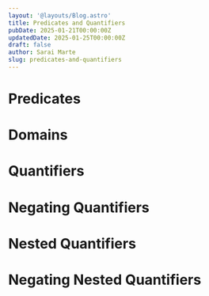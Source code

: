```yaml
---
layout: '@layouts/Blog.astro'
title: Predicates and Quantifiers
pubDate: 2025-01-21T00:00:00Z 
updatedDate: 2025-01-25T00:00:00Z 
draft: false
author: Sarai Marte
slug: predicates-and-quantifiers
---
```


# Predicates

# Domains 

# Quantifiers 

# Negating Quantifiers

# Nested Quantifiers

# Negating Nested Quantifiers 
